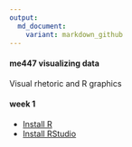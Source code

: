```yaml
---
output:
  md_document:
    variant: markdown_github
---
```


#### me447 visualizing data

Visual rhetoric and R graphics

#### week 1

- [Install R](week-01/install_R.md)  
- [Install RStudio](week-01/install_RStudio.md)  
